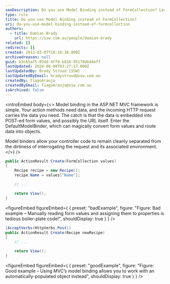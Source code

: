 ```yaml
---
seoDescription: Do you use Model Binding instead of FormCollection? Learn how to leverage model binding in ASP.NET MVC for cleaner and more efficient code.
type: rule
title: Do you use Model Binding instead of FormCollection?
uri: do-you-use-model-binding-instead-of-formcollection
authors:
  - title: Damian Brady
    url: https://ssw.com.au/people/damian-brady
related: []
redirects: []
created: 2013-03-07T18:18:38.000Z
archivedreason: null
guid: b3c65af5-03dd-4ff0-b816-95178d6d4eff
lastUpdated: 2024-06-08T03:27:17.000Z
lastUpdatedBy: Brady Stroud [SSW]
lastUpdatedByEmail: bradystroud@ssw.com.au
createdBy: TiagoAraujo
createdByEmail: TiagoAraujo@ssw.com.au
isArchived: false
---
```


<introEmbed
  body={<>
Model binding in the ASP.NET MVC framework is simple. Your action methods need data, and the incoming HTTP request carries the data you need. The catch is that the data is embedded into POST-ed form values, and possibly the URL itself. Enter the DefaultModelBinder, which can magically convert form values and route data into objects.

Model binders allow your controller code to remain cleanly separated from the dirtiness of interrogating the request and its associated environment.
  </>}
/>
```cs
public ActionResult Create(FormCollection values)
{
    Recipe recipe = new Recipe();
    recipe.Name = values["Name"];

    // ...

    return View();
}
```
<figureEmbed figureEmbed={ {
  preset: "badExample",
  figure: "Figure: Bad example – Manually reading form values and assigning them to properties is tedious boiler-plate code!",
  shouldDisplay: true
} } />


```cs
[AcceptVerbs(HttpVerbs.Post)]
public ActionResult Create(Recipe newRecipe)
{
    // ...

    return View();
}
```
<figureEmbed figureEmbed={ {
  preset: "goodExample",
  figure: "Figure: Good example – Using MVC’s model binding allows you to work with an automatically-populated object instead",
  shouldDisplay: true
} } />
